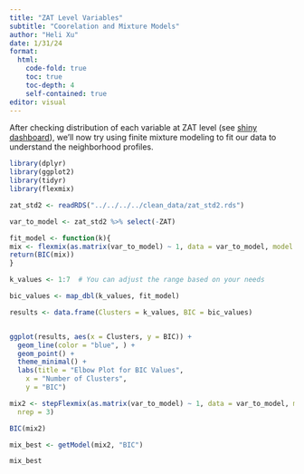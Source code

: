 ```yaml
---
title: "ZAT Level Variables"
subtitle: "Coorelation and Mixture Models"
author: "Heli Xu"
date: 1/31/24
format: 
  html:
    code-fold: true
    toc: true
    toc-depth: 4
    self-contained: true
editor: visual
---
```


After checking distribution of each variable at ZAT level (see [shiny dashboard](https://heli-xu.shinyapps.io/zat-indicator/)), we'll now try using finite mixture modeling to fit our data to understand the neighborhood profiles.

```r
library(dplyr)
library(ggplot2)
library(tidyr)
library(flexmix)
```

```r
zat_std2 <- readRDS("../../../../clean_data/zat_std2.rds")

var_to_model <- zat_std2 %>% select(-ZAT)

fit_model <- function(k){
mix <- flexmix(as.matrix(var_to_model) ~ 1, data = var_to_model, model = FLXMCmvpois(), k =k)
return(BIC(mix))
}

k_values <- 1:7  # You can adjust the range based on your needs

bic_values <- map_dbl(k_values, fit_model) 

results <- data.frame(Clusters = k_values, BIC = bic_values)


ggplot(results, aes(x = Clusters, y = BIC)) +
  geom_line(color = "blue", ) +
  geom_point() +
  theme_minimal() +
  labs(title = "Elbow Plot for BIC Values",
    x = "Number of Clusters",
    y = "BIC")


```

```r
mix2 <- stepFlexmix(as.matrix(var_to_model) ~ 1, data = var_to_model, model = FLXMCmvpois(), k = 1:7, 
  nrep = 3)

BIC(mix2)

mix_best <- getModel(mix2, "BIC")

mix_best
```
